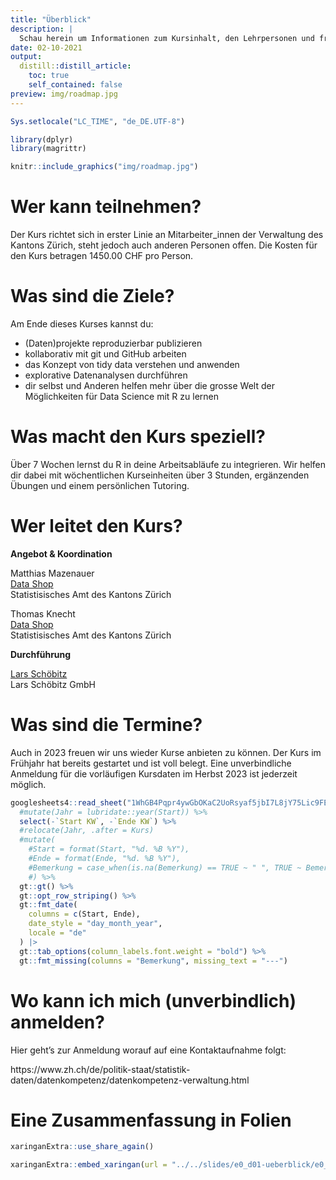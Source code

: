```yaml
---
title: "Überblick"
description: |
  Schau herein um Informationen zum Kursinhalt, den Lehrpersonen und freien Terminen zu bekommen.
date: 02-10-2021
output:
  distill::distill_article:
    toc: true
    self_contained: false
preview: img/roadmap.jpg
---
```


<script async defer data-domain="rstatszh.github.io/website" src="https://plausible.io/js/plausible.js"></script>

```r

Sys.setlocale("LC_TIME", "de_DE.UTF-8")

library(dplyr)
library(magrittr)

```

```r

knitr::include_graphics("img/roadmap.jpg")

```

# Wer kann teilnehmen?

Der Kurs richtet sich in erster Linie an Mitarbeiter_innen der Verwaltung des Kantons Zürich, steht jedoch auch anderen Personen offen. Die Kosten für den Kurs betragen 1450.00 CHF pro Person. 

# Was sind die Ziele?

Am Ende dieses Kurses kannst du:

- (Daten)projekte reproduzierbar publizieren
- kollaborativ mit git und GitHub arbeiten
- das Konzept von tidy data verstehen und anwenden
- explorative Datenanalysen durchführen
- dir selbst und Anderen helfen mehr über die grosse Welt der Möglichkeiten für Data Science mit R zu lernen

# Was macht den Kurs speziell?

Über 7 Wochen lernst du R in deine Arbeitsabläufe zu integrieren. Wir helfen dir dabei mit wöchentlichen Kurseinheiten über 3 Stunden, ergänzenden Übungen und einem persönlichen Tutoring. 

# Wer leitet den Kurs?

**Angebot & Koordination**

Matthias Mazenauer  
[Data Shop](https://www.zh.ch/de/direktion-der-justiz-und-des-innern/statistisches-amt/data-shop.html#-595137091)  
Statistisisches Amt des Kantons Zürich  

Thomas Knecht  
[Data Shop](https://www.zh.ch/de/direktion-der-justiz-und-des-innern/statistisches-amt/data-shop.html#-595137091)  
Statistisisches Amt des Kantons Zürich  

**Durchführung**

[Lars Schöbitz](https://www.lse.de/)  
Lars Schöbitz GmbH  

# Was sind die Termine?

Auch in 2023 freuen wir uns wieder Kurse anbieten zu können. Der Kurs im Frühjahr hat bereits gestartet und ist voll belegt. Eine unverbindliche Anmeldung für die vorläufigen Kursdaten im Herbst 2023 ist jederzeit möglich.


```r

googlesheets4::read_sheet("1WhGB4Pqpr4ywGbOKaC2UoRsyaf5jbI7L8jY75Lic9FE") %>% 
  #mutate(Jahr = lubridate::year(Start)) %>% 
  select(-`Start KW`, -`Ende KW`) %>% 
  #relocate(Jahr, .after = Kurs) 
  #mutate(
    #Start = format(Start, "%d. %B %Y"),
    #Ende = format(Ende, "%d. %B %Y"),
    #Bemerkung = case_when(is.na(Bemerkung) == TRUE ~ " ", TRUE ~ Bemerkung)
    #) %>% 
  gt::gt() %>% 
  gt::opt_row_striping() %>% 
  gt::fmt_date(
    columns = c(Start, Ende),
    date_style = "day_month_year",
    locale = "de"
  ) |> 
  gt::tab_options(column_labels.font.weight = "bold") %>% 
  gt::fmt_missing(columns = "Bemerkung", missing_text = "---")


```

# Wo kann ich mich (unverbindlich) anmelden?

Hier geht's zur Anmeldung worauf auf eine Kontaktaufnahme folgt:

https://www.zh.ch/de/politik-staat/statistik-daten/datenkompetenz/datenkompetenz-verwaltung.html

# Eine Zusammenfassung in Folien

```r

xaringanExtra::use_share_again()

```


```r

xaringanExtra::embed_xaringan(url = "../../slides/e0_d01-ueberblick/e0_d01-ueberblick.html", ratio = "16:9")

```
